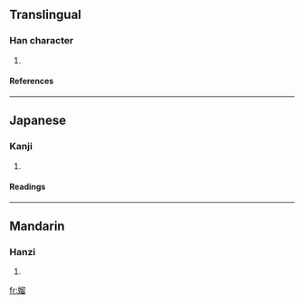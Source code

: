 ==Translingual==
===Han character===
{{Han char|rn=38|rad=女|as=10|sn=13|four=4746<sub>2</sub>|canj=女竹竹田 (VHHW)}}
# {{defn|Han|sort=女10}}
====References====
{{Han ref|kx=0268.120|dkj=06580|hdz=21072.170|uh=5AB9|ud=23225|bh=DD46|bd=56646}}
----
==Japanese==
===Kanji===
{{ja-kanji|grade=|rs=女10}}
# {{defn|Japanese}} 
====Readings====
{{ja-readings|on=[[りう]] (riu), [[る]] (ru)|kun=}}
----
==Mandarin==
===Hanzi===
{{cmn-hanzi|pin=[[liú]] ([[liu2]])|wg=liu<sup>2</sup>}}
# {{defn|Mandarin}}

[[fr:媹]]